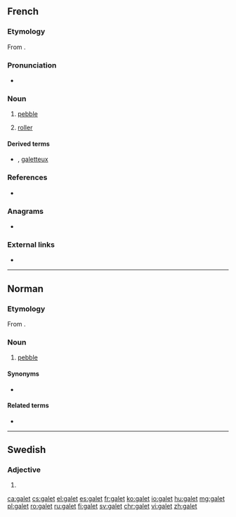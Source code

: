 ==French==

===Etymology===
From {{etyl|fro|fr}} {{m|fro|gal||rock}}.

===Pronunciation===
* {{IPA|/ɡalɛ/|lang=fr}}

===Noun===
{{fr-noun|m}}

# [[pebble]]
# {{label|fr|technology}} [[roller]]

====Derived terms====
* {{l|fr|galette|g=f}}, [[galetteux]]

===References===
* {{R:NPLarousse}}

===Anagrams===
* {{l|fr|gelât}}

===External links===
* {{R:TLFi}}

----

==Norman==

===Etymology===
From {{etyl|fro|nrf}} {{m|fro|gal||rock}}{{suffix||et|lang=nrf}}.

===Noun===
{{nrf-noun|m}}

# {{label|nrf|Jersey}} [[pebble]]

====Synonyms====
* {{l|nrf|galot}}

====Related terms====
* {{l|nrf|galiche||pebbles}}

----

==Swedish==

===Adjective===
{{head|sv|adjective form}}

# {{sv-adj-form-abs-indef-n|galen}}

[[ca:galet]]
[[cs:galet]]
[[el:galet]]
[[es:galet]]
[[fr:galet]]
[[ko:galet]]
[[io:galet]]
[[hu:galet]]
[[mg:galet]]
[[pl:galet]]
[[ro:galet]]
[[ru:galet]]
[[fi:galet]]
[[sv:galet]]
[[chr:galet]]
[[vi:galet]]
[[zh:galet]]